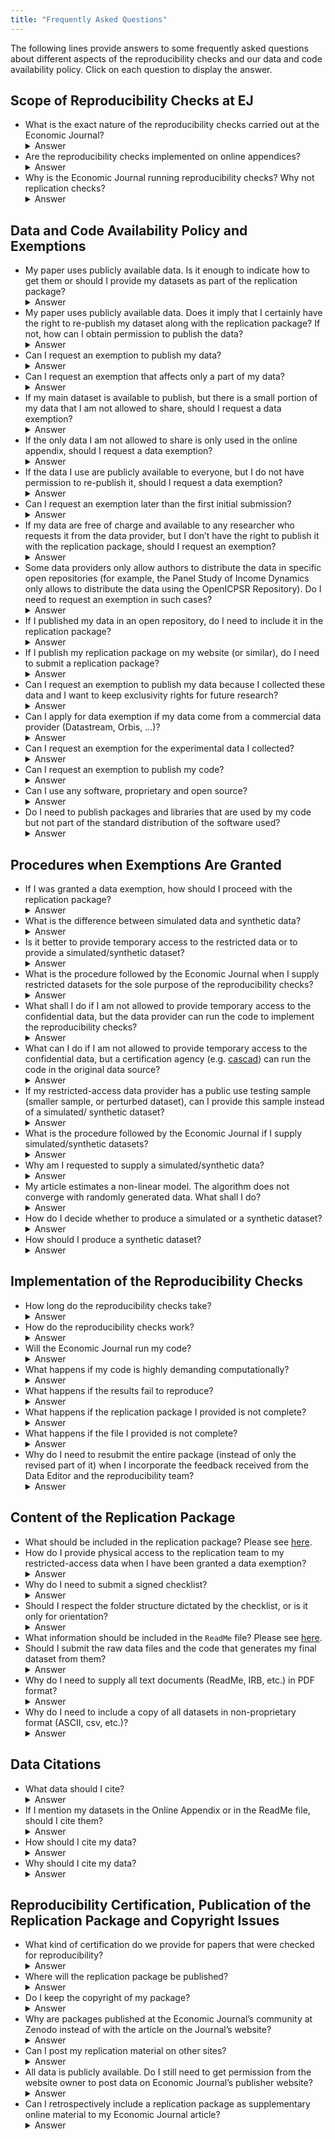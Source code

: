 ```yaml
---
title: "Frequently Asked Questions"
---
```


 The following lines provide answers to some frequently asked questions about different aspects of the reproducibility checks and our data and code availability policy. Click on each question to display the answer. 

## Scope of Reproducibility Checks at EJ

* What is the exact nature of the reproducibility checks carried out at the Economic Journal? <details><summary>Answer</summary>The purpose of the reproducibility checks carried out at the Economic Journal is to verify three aspects of the replication package: (i) it is complete, in the sense of producing each table, figure, and in-text number in the paper and its appendices, including those online; (ii) it is self-contained, in the sense of not requiring a subprogram or module not included in the package; and (iii) the data and code are adequately documented for other researchers to be able to use them to replicate the results in the paper. When the data are accessible (included in the package or, in case of exemptions, via temporary access by the reproducibility team), the checks ensure that the code exactly reproduces the results in the paper and its appendices. In the case of a data exemption, authors may provide simulated or synthetic data to check that the code runs and produces all output, but the exact results cannot be checked. <br>Reproducibility checks (not replication checks) are conducted. This means that our checks <b><i>do not</i></b> screen for coding errors, discrepancies between what the paper claims the code does and what it actually does, econometric errors, or whether the empirical approach followed in the paper can be reproduced in other environments or other datasets.
</details>
* Are the reproducibility checks implemented on online appendices? <details><summary>Answer</summary>Yes, the replication package should produce each table, figure, and in-text number in the paper and its appendices, including those online. All these codes are checked for their ability to produce the results in the paper and appendices.</details>
* Why is the Economic Journal running reproducibility checks? Why not replication checks? <details><summary>Answer</summary>We firmly believe that reproducibility and replicability are the main pillars of science. The nature of replication checks requires time, effort, and resources that journals typically do not have: the publication process should be speedy for science to advance at the right pace. Our reproducibility checks provide a necessary first step: to ensure that authors publish all available data and the codes that generate the results they present in the papers we publish, and, importantly, to check that these codes and data run and produce the published results. The certification that we provide enhances transparency, since it assures that other researchers can reproduce the published research and test it against other datasets, assumptions, methods, etc. It also provides an additional service to the authors, as we often detect small errors that are better amended before publication than in an erratum afterwards.

## Data and Code Availability Policy and Exemptions

* My paper uses publicly available data. Is it enough to indicate how to get them or should I provide my datasets as part of the replication package? <details><summary>Answer</summary>Even publicly available data should be included in the replication package to ensure they remain available in the future for anyone who wants to replicate your results. The only exception is when your exact extract is published in a &quot;trusted&quot; repository (see the following <a href="https://social-science-data-editors.github.io/guidance/Requested_information_hosting.html#trusted-repositories">list</a> for guidance) with a permanent DOI. This is important, because datasets are often updated (or removed) by the provider, and your version of the data may no longer be available to researchers in the future.</details>
* My paper uses publicly available data. Does it imply that I certainly have the right to re-publish my dataset along with the replication package? If not, how can I obtain permission to publish the data? <details><summary>Answer</summary>Each provider offers a different policy regarding re-distribution of original and transformed datasets. Some providers, for example, allow re-distribution as long as your extract is deposited in a specific repository. You should make sure about the restrictions to publish your data before the first submission. You should also make sure to seek permission from the original owner of the data to publish them, and make sure to cite the original source accordingly.</details>  
* Can I request an exemption to publish my data? <details><summary>Answer</summary> Yes, you can request an exemption on the grounds that the data are restricted-access. The request should be made <b><i>at the time of initial submission</i></b>, in a cover letter addressed to the Editor. The Editor in charge of your submission will determine whether your request is justified before submitting the paper to referees. If the Editor decides against the exemption, the manuscript will not be sent to referees, and you will be requested to either accept the data and code availability policy or otherwise the paper will be rejected. Submission fees will not be returned in that case. When an exemption is needed for a dataset that is incorporated to the analysis during the editorial process, the exemption should be requested at the first iteration in which the new data are incorporated.</details>
* Can I request an exemption that affects only a part of my data?  <details><summary>Answer</summary>Yes, provided that the request is made at the time of initial submission.</details> 
* If my main dataset is available to publish, but there is a small portion of my data that I am not allowed to share, should I request a data exemption?<details><summary>Answer</summary> Yes. If you do not require a data exemption at the time of your first submission, you will be required to publish all the data used in your paper. </details>
* If the only data I am not allowed to share is only used in the online appendix, should I request a data exemption?  <details><summary>Answer</summary>Yes. The data to produce all results in the paper and appendices, including those online, should be shared unless an exemption is requested and granted at the time of first submission.</details>
* If the data I use are publicly available to everyone, but I do not have permission to re-publish it, should I request a data exemption?<details><summary>Answer</summary>  Yes. Unless you are granted an exemption at the time of first submission, you will be required to publish in the replication package all data to produce all results in the paper and appendices, including those online.</details>
* Can I request an exemption later than the first initial submission?  <details><summary>Answer</summary>In general, no. Later exemptions can only be requested for new data that is incorporated into the analysis during the editorial process. If your data cannot be published and you did not request the exemption at the time of initial submission, your paper may be rejected for publication at Economic Journal. </details>
* If my data are free of charge and available to any researcher who requests it from the data provider, but I don't have the right to publish it with the replication package, should I request an exemption?  <details><summary>Answer</summary>Yes. Whenever the data used for the analysis in the paper cannot be published with the replication package (or in an open-access &quot;trusted&quot; repository, see the following <a href="https://social-science-data-editors.github.io/guidance/Requested_information_hosting.html#trusted-repositories">list</a> for guidance on what constitutes a &quot;trusted&quot; repository) an exemption needs to be requested at the time of first submission. Only if the exact extract that was used in the study is published in the repository and it is readily available in the exact format that is called by the code, an exemption will not be requested. </details>
* Some data providers only allow authors to distribute the data in specific open repositories (for example, the Panel Study of Income Dynamics only allows to distribute the data using the OpenICPSR Repository). Do I need to request an exemption in such cases?   <details><summary>Answer</summary>   No. Data archived in &quot;trusted&quot; open repositories (see the following <a href="https://social-science-data-editors.github.io/guidance/Requested_information_hosting.html#trusted-repositories">list</a> for guidance) is acceptable in the replication package provided what is published is the extract that was used in the study and it is readily available in the exact format that is called by your code. The Data Editor will evaluate the suitability of the repository.</details>
* If I published my data in an open repository, do I need to include it in the replication package?   <details><summary>Answer</summary>   Data archived in &quot;trusted&quot; open repositories (see the following <a href="https://social-science-data-editors.github.io/guidance/Requested_information_hosting.html#trusted-repositories">list</a> for guidance) is acceptable in the replication package provided what is published is the extract that was used in the study and it is readily available in the exact format that is called by the code. The Data Editor will evaluate the suitability of the repository and whether or not there is the need of publishing a copy with the package on the journal's repository.</details>
* If I publish my replication package on my website (or similar), do I need to submit a replication package?  <details><summary>Answer</summary>Yes. Personal websites are not considered &quot;trusted&quot; open repositories, because there is no guarantee that the package will be systematically archived. See the following <a href="https://social-science-data-editors.github.io/guidance/Requested_information_hosting.html#trusted-repositories">list</a>  for guidance on what constitutes a &quot;trusted&quot; repository. </details>
* Can I request an exemption to publish my data because I collected these data and I want to keep exclusivity rights for future research?  <details><summary>Answer</summary>No. The goal of our data and code availability policy is to ensure transparency and reproducibility of research, and this requires publishing the data you collected. If others can use your data, your research will gain visibility.</details>
* Can I apply for data exemption if my data come from a commercial data provider (Datastream, Orbis, …)?   <details><summary>Answer</summary>   Yes. Restricted access data is generally discouraged, but when the nature of your research largely relies on a specific dataset and cannot be conducted on an open alternative, those data are eligible for an exemption. However, you may be requested to provide a certification from the provider indicating that the data will be archived and made available to other users following the same procedure to request access to it.</details>
* Can I request an exemption for the experimental data I collected? <details><summary>Answer</summary> In general, no. Data should be anonymized to ensure that subjects cannot be identified. Only when the nature of the study impedes such anonymization, the authors can request a data exemption, which will cover only the required minimum to ensure the anonymity of the experimental subjects.</details>
* Can I request an exemption to publish my code? <details><summary>Answer</summary>No.</details>
* Can I use any software, proprietary and open source?  <details><summary>Answer</summary>Yes. Open source software is encouraged, but licensed software is allowed. If the authors use software which is rather uncommon and requires special licenses, we ask for their cooperation to find a solution (which might entail providing remote access to the authors' machine to our replicators in extreme cases.).</details>
* Do I need to publish packages and libraries that are used by my code but not part of the standard distribution of the software used? <details><summary>Answer</summary> Whenever possible, yes. If these packages or libraries are available in open repositories (e.g. most Stata packages), a clear indication on how to download and use them is sufficient. If the libraries cannot be included in the packages and are not publicly available, the Data Editor will be in contact with the authors to coordinate on a feasible way to implement the checks.</details>


## Procedures when Exemptions Are Granted


* If I was granted a data exemption, how should I proceed with the replication package?  <details><summary>Answer</summary>If you were granted a data exemption, your paper would still need to go through reproducibility checks before final acceptance. In order to do so, you can either (i) grant temporary (distance or physical) access to the data to the reproducibility team for the sole purpose of the checks (the data will be destroyed or access terminated after the checks), or (ii) supply simulated or synthetic dataset(s) instead of the one(s) used in the analysis. </details>
* What is the difference between simulated data and synthetic data? <details><summary>Answer</summary> A simulated dataset is generated by a model (ideally, your model). A synthetic dataset is a scrambling or perturbation of the actual dataset to ensure anonymity. </details>  
* Is it better to provide temporary access to the restricted data or to provide a simulated/synthetic dataset?  <details><summary>Answer</summary>Whenever feasible, we strongly recommend providing temporary access to  restricted data. There are numerous advantages of this approach: (i) it saves the effort of producing synthetic or simulated datasets; (ii) the certification provided by the journal is stronger in the sense that we certify that we have been able to reproduce the results published in the paper as opposed to only checking that the code is complete, runs, and produces output for all tables, figures, and in-text numbers published in the article and its printed and online appendices; (iii) we can detect if the results cannot be reproduced, which gives the authors a chance to fix any errors before publication.</details>
* What is the procedure followed by the Economic Journal when I supply restricted datasets for the sole purpose of the reproducibility checks?  <details><summary>Answer</summary>The reproducibility team will treat the data with the highest ethical standards, preventing any violations of confidentiality, and using them exclusively to run the reproducibility checks. The restricted datasets will be destroyed as soon as the  checks are performed and, therefore, they will not be published.</details>
* What shall I do if I am not allowed to provide temporary access to the confidential data, but the data provider can run the code to implement the reproducibility checks?  <details><summary>Answer</summary>Even if you cannot provide direct access to the reproducibility team, this option is preferred to the simulated/synthetic dataset alternative as long as the checks can be executed in a reasonable amount of time. In this case, you need to supply the replication package to the journal and the contact of the data provider. The reproducibility team will send the code to the provider and the provider will send the output back to the team, who will check the results.  </details>
* What can I do if I am not allowed to provide temporary access to the confidential data, but a certification agency (e.g. <a href="https://www.casd.eu/en/le-centre-dacces-securise-aux-donnees-casd/certification-de-resultats-cascad-casd/">cascad</a>) can run the code in the original data source?  <details><summary>Answer</summary>This option is still generally preferred to the simulated/synthetic dataset alternative. However, you should seek approval by the Data Editor before making any commitments with the certification agency. The Economic Journal, however, will <b><i>NOT</i></b> be able to cover the cost of certification.</details>
* If my restricted-access data provider has a public use testing sample (smaller sample, or perturbed dataset), can I provide this sample instead of a simulated/ synthetic dataset?  <details><summary>Answer</summary>If this option is available, it is generally preferred to the simulated/synthetic dataset (but less preferred to providing temporary access to the original data) as long as the testing sample can be published with your package. Otherwise, a simulated/synthetic dataset that can be published with the package is preferred.  </details> 
* What is the procedure followed by the Economic Journal if I supply simulated/synthetic datasets?   <details><summary>Answer</summary>   The simulated/synthetic dataset will be published with the replication package. Even if these are not the real data, their structure, which by design will largely mimic the actual dataset, will give readers a better sense of your data. Please make sure the manipulations used to produce the synthetic/simulated datasets are described in the ReadMe file. </details>
* Why am I requested to supply a simulated/synthetic data?  <details><summary>Answer</summary>Our view is that, when reproducibility checks cannot be performed on real data, there is still an advantage of running them on such simulated/synthetic datasets: they are still useful to make sure the code is complete and self-contained, and that it runs without errors. </details> 
* My article estimates a non-linear model. The algorithm does not converge with randomly generated data. What shall I do?  <details><summary>Answer</summary>In this case, we strongly recommend simulating data using your model as data generating process. If that is not feasible, please contact the Data Editor explaining in detail why this is the case. The Data Editor will either assist you in the process, and, eventually, s/he will make a proposal to your original Editor about how to handle the situation.   </details>
* How do I decide whether to produce a simulated or a synthetic dataset? <details><summary>Answer</summary> In order to generate a dataset that mimics the same characteristics as the original one, the synthetic option may be easier. There are many open source routines that do it for you. However, there are also two main disadvantages: (i) you need to make sure that your scrambling/perturbation algorithm ensures correct anonymization of the data; and (ii) non-linear estimation routines may not converge on synthetic data, whereas they are more likely to converge in an artificial dataset generated by the model that you are estimating.</details>
* How should I produce a synthetic dataset? <details><summary>Answer</summary> There are multiple ways to generate it. You can find some useful links with helpful resources, mostly in R, <a href="https://journalprivacyconfidentiality.org/index.php/jpc/article/view/407">here</a>, <a href="https://www.jstatsoft.org/article/view/v074i11">here</a>, <a href="https://github.com/virgesmith/demographyMicrosim">here</a>, and <a href="https://www.jstatsoft.org/article/view/v079i10">here</a></details>


## Implementation of the Reproducibility Checks

* How long do the reproducibility checks take? <details><summary>Answer</summary> We usually provide the outcome of our reproducibility checks in less than two weeks. If the package is not complete or the code does not run, more than one iteration may be required, in which case the processing time might be increased. Articles that require a relatively long running time may take longer. The processing time also depends on how responsive the authors are to our requests.</details>
* How do the reproducibility checks work?   <details><summary>Answer</summary>   The reproducibility checks are handled by our Data Editor and our reproducibility team: a team of advanced Ph.D. students that have been hired to carry out the checks under the supervision of the Data Editor. Once an article is conditionally accepted for publication at the Economic Journal, the authors are requested to submit the replication package along with other production files. Upon submission, the Data Editor assigns the package to one or several members of the reproducibility team. The reproducibility team provides the Data Editor with a report summarizing the outcome of the checks. After reviewing it, the Data Editor contacts the authors informing them about the outcome of the replication checks, and eventually requests them to amend the package if needed. Once the replication checks are completed, the article is transferred back to the original Editor, who is in charge of final acceptance. If results in the paper need to be modified as a result of the checks, the original Editor in charge will be responsible for approving these changes before acceptance. If these changes imply a modification of the message of the paper, the original Editor can decide to reject the paper. Final acceptance is conditional on full reproducibility.</details>
* Will the Economic Journal run my code?<details><summary>Answer</summary>  Yes. Upon submission, the Data Editor assigns the package to one or several members of the reproducibility team, who will run your code and check the output generated. The reproducibility team provides the Data Editor with a report summarizing the outcome of the checks. In some instances, the code is too demanding to be run in a reasonable amount of time. In such cases, the Data Editor will be in contact with you with a recommendation for supplying a simplified version of the code that allows testing the essential parts of the code.</details>
* What happens if my code is highly demanding computationally?   <details><summary>Answer</summary>   If the code is too demanding to be run in a reasonable amount of time, the Data Editor will be in contact with you with a recommendation for supplying a simplified version of the code that allows testing the essential parts of the code. For example, this can entail a reduced number of replications of a simulation exercise, the code that solves a structural model for a given set of parameters, a simplified function to test an optimization routine, etc. Such a simplified &quot;testing&quot; version will be published along with the original code in your replication package. This is so because we believe that these testing versions are extremely useful for other researchers that want to understand and use your code for replication or  their related research, enhancing transparency and increasing the visibility of your research.</details>
* What happens if the results fail to reproduce?<details><summary>Answer</summary>  If the data and code that you provided fail to replicate the results in the paper, the Data Editor will be in contact with you to identify the source of the discrepancy. Once the reproducibility checks are completed, if the discrepancy implies a change in the results presented in the paper or online appendices, even if minor, the Data Editor will notify it to the original Editor in charge. The Editor in charge will be responsible for approving these changes before acceptance. If these changes imply a modification of the message of the paper, the original Editor can decide to reject the paper. Final acceptance is conditional on full reproducibility. </details>
* What happens if the replication package I provided is not complete?   <details><summary>Answer</summary>   The Data Editor will be in contact with you indicating the amendments and additions that need to be done to the replication package to pass the reproducibility checks. Once amended, the revised package will go through the checks again.</details>
* What happens if the file I provided is not complete? <details><summary>Answer</summary> The Data Editor will be in contact with you indicating the amendments and additions that need to be done to the replication package to pass the reproducibility checks. Once amended, the revised package will go through the checks again.</details>
* Why do I need to resubmit the entire package (instead of only the revised part of it) when I incorporate the feedback received from the Data Editor and the reproducibility team?  <details><summary>Answer</summary>We need you to submit the entire package again because updating the replication package ourselves increases the potential risk that the files you intend to submit for possible publication may be mishandled.</details>

## Content of the Replication Package

* What should be included in the replication package? Please see [here](package.qmd#contents-of-replication-package).
* How do I provide physical access to the replication team to my restricted-access data when I have been granted a data exemption? <details><summary>Answer</summary> Whenever possible, the easiest way is to provide a physical copy of your data by including it in a separate folder labeled &quot;4 Confidential data not for publication&quot; outside of the replication package. All replicators and the Data Editor have signed confidentiality agreements that prevent them to use the data for any other purpose than the reproducibility checks. When that option is not feasible, we recommend you to contact our Data Editor to arrange the best way to provide access to the reproducibility team. </details>
* Why do I need to submit a signed checklist? <details><summary>Answer</summary>To ensure that you do not forget all elements of the replication package. This avoids repeated iterations and speeds up the process.</details>
* Should I respect the folder structure dictated by the checklist, or is it only for orientation?  <details><summary>Answer</summary>   Yes, you should and it is very important to do so. When submitted to production, your package is handled by different people at the Economic Journal and at the publisher, not all of them familiarized with data and code. Respecting the folder structure ensures that your package is published correctly.</details>
* What information should be included in the `ReadMe` file? Please see [here](package.qmd#the-readme-file).
* Should I submit the raw data files and the code that generates my final dataset from them? <details><summary>Answer</summary>Yes, this is requested by our Data and Code Availability Policy. </details>
* Why do I need to supply all text documents (ReadMe, IRB, etc.) in PDF format? <details><summary>Answer</summary>The PDF format is portable, which means that it can be transferred without having to worry about dependencies, fonts, etc. This ensures readability across platforms and users.</details>
* Why do I need to include a copy of all datasets in non-proprietary format (ASCII, csv, etc.)? <details><summary>Answer</summary>Some users of your replication package may be not have access to the specific proprietary software that you used for your study. This ensures that they can have access to your data without problems. It also minimizes compatibility issues (e.g., old versions of Stata cannot open files saved by newer versions).</details>

## Data Citations

* What data should I cite?  <details><summary>Answer</summary>All datasets used in the paper (with no exceptions) should be cited both in the paper and in a dedicated section of the ReadMe file.</details>
* If I mention my datasets in the Online Appendix or in the ReadMe file, should I cite them?  <details><summary>Answer</summary>Yes, all datasets used in the paper (with no exceptions) should be listed in the references section of the <b>paper</b> in the same way that we cite other papers, and a copy of these citations should appear in a dedicated section of the <b>ReadMe</b> file.</details>
* How should I cite my data? <details><summary>Answer</summary> You should cite all datasets used in the paper (with no exceptions) in the references section of the <b>paper</b> in the same way that we cite other papers, and a copy of these citations should appear in a dedicated section of the <b>ReadMe</b> file. You can find some examples in page 7 of <a href="https://bit.ly/3ivH38d">this document</a>. More specific guidance on data citations is available <a href="https://social-science-data-editors.github.io/guidance/addtl-data-citation-guidance.html">here</a>.</details>
* Why should I cite my data?  <details><summary>Answer</summary>Data citations are as fundamental as citations to other papers, if not more. Giving proper credit to data providers is in line with all scientific ethical standards. Moreover, giving proper credit to data providers ensures that they can keep receiving external funding to make their datasets publicly available for research.</details>

## Reproducibility Certification, Publication of the Replication Package and Copyright Issues

* What kind of certification do we provide for papers that were checked for reproducibility?  <details><summary>Answer</summary>The empirical/simulation/experimental papers that we checked include the following statement: <i>&quot;The data and codes for this paper are available at [...]. They were checked for their ability to reproduce the results presented in the paper.&quot;</i>   This statement is adjusted accordingly when data exemptions are granted (acknowledging either that the authors provided temporary access to the confidential data or that the checks were implemented on simulated/synthetic data provided by the authors). In particular, we either certify <i>&quot;The authors were granted an exemption to publish their data because access to the data is restricted. However, the authors provided a simulated or synthetic dataset that allowed the Journal to run their codes. The synthetic/simulated data and codes are available at [...]. They were checked for their ability to generate all tables and figures in the paper, however, the synthetic/simulated data are not designed to reproduce the same results.&quot;</i> or <i>&quot;The authors were granted an exemption to publish their data because access to the data is restricted. However, the authors provided the Journal with temporary access to the data, which allowed the Journal to run their codes. The codes are available  at [...]. The data and codes were checked for their ability to reproduce the results presented in the paper.&quot;</i>, depending on the case that is applicable. These statements are combined accordingly when more than one situation applies.   The statements are also also adjusted when the nature of the algorithms is highly demanding, and a partial/simplified version of the code has been used for the reproducibility checks: we add the sentence &quot;Given the highly demanding nature of the algorithms, the replication checks were run on a simplified version of the code, which is also available at [...]&quot; to the applicable statement.</details>
* Where will the replication package be published? <details><summary>Answer</summary> After all reproducibility checks are completed, you will be requested by the Editorial Office to publish your checked package at the <a href="https://zenodo.org/communities/ej-replication-repository">Economic Journal's community of Zenodo</a>. Zenodo will assing your package a Digital Object Identifier (DOI), which then will be linked with your publication.</details>
* Do I keep the copyright of my package? <details><summary>Answer</summary> Yes, one of the main advantages of you publishing the package at the <a href="https://zenodo.org/communities/ej-replication-repository">Economic Journal's community at Zenodo</a> is that you are the sole responsible and copyright owner of the specific publication. Therefore, it is important that you ensure that you have permission to publish your data before the time of first submission and request an exemption then if you don't.</details>
* Why are packages published at the Economic Journal's community at Zenodo instead of with the article on the Journal's website?  <details><summary>Answer</summary>There are many advantages from publishing the package at the <a href="https://zenodo.org/communities/ej-replication-repository">Economic Journal's community at Zenodo</a>. Some of them are: (i) the author retains the copyright on the replication package, (ii) by having a specific DOI, it increases the visibility of all packages and, in turn, it increases the visibility of your article, and (iii) it makes it easier to cite. </details>
* Can I post my replication material on other sites?  <details><summary>Answer</summary>   Yes, as long as one copy is published at the <a href="https://zenodo.org/communities/ej-replication-repository">Economic Journal's community at Zenodo</a>. The only exception is when your replication package is published in a &quot;trusted&quot; repository (see the following <a href="https://social-science-data-editors.github.io/guidance/Requested_information_hosting.html#trusted-repositories">list</a> for guidance) with a permanent DOI. In that case, your DOI can be used to link your article with your package, and the Data Editor can wave the requirement to publish the package at the Economic Journal's community at Zenodo. However, publishing your package at the Economic Journal's community at Zenodo is recommended, because it increases the visibility of your package.</details>
* All data is publicly available. Do I still need to get permission from the website owner to post data on Economic Journal’s publisher website?  <details><summary>Answer</summary>   Each provider offers a different policy regarding re-distribution of original and transformed datasets. Some providers, for example, allow re-distribution as long as your extract is deposited in a specific repository. You should make sure about the restrictions to publish your data before the first submission. You should also make sure to seek permission from the original owner of the data to publish them, and make sure to cite the original source accordingly.  You will be the responsible of copyright infringements for what you publish with the replication package at the <a href="https://zenodo.org/communities/ej-replication-repository">Economic Journal's community at Zenodo</a>.</details>
* Can I retrospectively include a replication package as supplementary online material to my Economic Journal article? <details><summary>Answer</summary>  Yes. Please address your request to the Editorial Office at <a href="mailto:ej@res.org.uk">ej&#64;res.org.uk</details>























